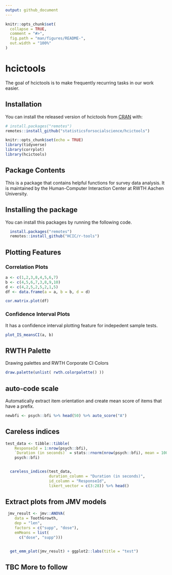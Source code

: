 ```yaml
---
output: github_document
---
```


<!-- README.md is generated from README.Rmd. Please edit that file -->

```r
knitr::opts_chunk$set(
  collapse = TRUE,
  comment = "#>",
  fig.path = "man/figures/README-",
  out.width = "100%"
)
```

# hcictools

<!-- badges: start -->
<!-- badges: end -->

The goal of hcictools is to make frequently recurring tasks in our work easier.

## Installation

You can install the released version of hcictools from [CRAN](https://CRAN.R-project.org) with:

``` r
# install.packages("remotes")
remotes::install_github("statisticsforsocialscience/hcictools")
```

```r
knitr::opts_chunk$set(echo = TRUE)
library(tidyverse)
library(corrplot)
library(hcictools)
```

## Package Contents
This is a package that contains helpful functions for survey data analysis. It is maintained by the Human-Computer Interaction Center at RWTH Aachen University.

## Installing the package

You can install this packages by running the following code.

```r
  install.packages("remotes")
  remotes::install_github("HCIC/r-tools")
```

## Plotting Features

### Correlation Plots

```r
a <- c(1,2,3,8,4,5,6,7)
b <- c(4,5,6,7,3,8,9,10)
d <- c(4,2,5,2,5,2,1,5)
df <- data.frame(a = a, b = b, d = d)

cor.matrix.plot(df)

```


### Confidence Interval Plots
It has a confidence interval plotting feature for indepedent sample tests.

```r

plot_IS_meansCI(a, b)
```



## RWTH Palette
Drawing palettes and RWTH Corporate CI Colors
```r

draw.palette(unlist( rwth.colorpalette() ))

```


## auto-code scale

Automatically extract item orientation and create mean score of items that have a prefix.

```r
newbfi <- psych::bfi %>% head(50) %>% auto_score("A")
```



## Careless indices

```r
test_data <- tibble::tibble(
    ResponseId = 1:nrow(psych::bfi),
    `Duration (in seconds)` = stats::rnorm(nrow(psych::bfi), mean = 100, sd = 50),
    psych::bfi)


  careless_indices(test_data, 
                   duration_column = "Duration (in seconds)", 
                   id_column = "ResponseId", 
                   likert_vector = c(3:28)) %>% head()
```

## Extract plots from JMV models

```r
 jmv_result <- jmv::ANOVA(
    data = ToothGrowth,
    dep = "len",
    factors = c("supp", "dose"),
    emMeans = list(
      c("dose", "supp")))


  get_emm_plot(jmv_result) + ggplot2::labs(title = "test")
```



## TBC More to follow





